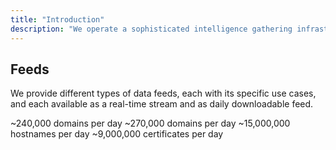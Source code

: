 ```yaml
---
title: "Introduction"
description: "We operate a sophisticated intelligence gathering infrastructure to **collect**, **process** and **analyze** massive volumes of data. We make this data available to our customers in real-time and as daily downloadable feeds."
---
```


## Feeds

We provide different types of data feeds, each with its specific use cases, and each available as a real-time stream and as daily downloadable feed.

<CardGroup cols="1">
  <Card
    title="Newly Registered Domains (NRD)"
    href="newly-registered-domains-nrd"
  >
    ~240,000 domains per day
  </Card>
  <Card title="Newly Observed Domains (NOD)" href="newly-observed-domains-nod">
    ~270,000 domains per day
  </Card>
  <Card
    title="Newly Observed Hostnames (NOH)"
    href="newly-observed-hostnames-noh"
  >
    ~15,000,000 hostnames per day
  </Card>
  <Card
    title="Newly Issued Certificates (NIC)"
    href="newly-issued-certificates-nic"
  >
    ~9,000,000 certificates per day
  </Card>
  <Card
    title="Newly Observed BGP Announcements (NOBA)"
    href="newly-observed-bgp-announcements-noba"
  ></Card>
</CardGroup>
